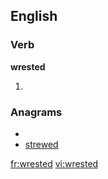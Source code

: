 ==English==

===Verb===
'''wrested'''

# {{past of|wrest}}

===Anagrams===
* {{alphagram|deerstw}}
* [[strewed#English|strewed]]

[[fr:wrested]]
[[vi:wrested]]